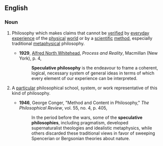 ==English==

===Noun===
{{en-noun|sg=[[speculative]] [[philosophy]]|speculative philosophies|-}}

# {{uncountable}} Philosophy which makes claims that cannot be [[verify|verified]] by [[everyday]] [[experience]] of the [[physical]] [[world]] or by a [[scientific]] [[method]], especially traditional [[metaphysical]] philosophy.
#*'''1929''', [[w:Alfred_North_Whitehead|Alfred North Whitehead]], ''Process and Reality'', Macmillan (New York), p. 4,
#*:'''Speculative philosophy''' is the endeavour to frame a coherent, logical, necessary system of general ideas in terms of which every element of our experience can be interpreted.
# {{countable}} A [[particular]] philosophical school, system, or work representative of this kind of philosophy.
#*'''1946''', George Conger, "Method and Content in Philosophy," ''The Philosophical Review'', vol. 55, no. 4, p. 405,
#*:In the period before the wars, some of the '''speculative philosophies''', including pragmatism, developed supernaturalist theologies and idealistic metaphysics, while others discarded these traditional views in favor of sweeping Spencerian or Bergsonian theories about nature.